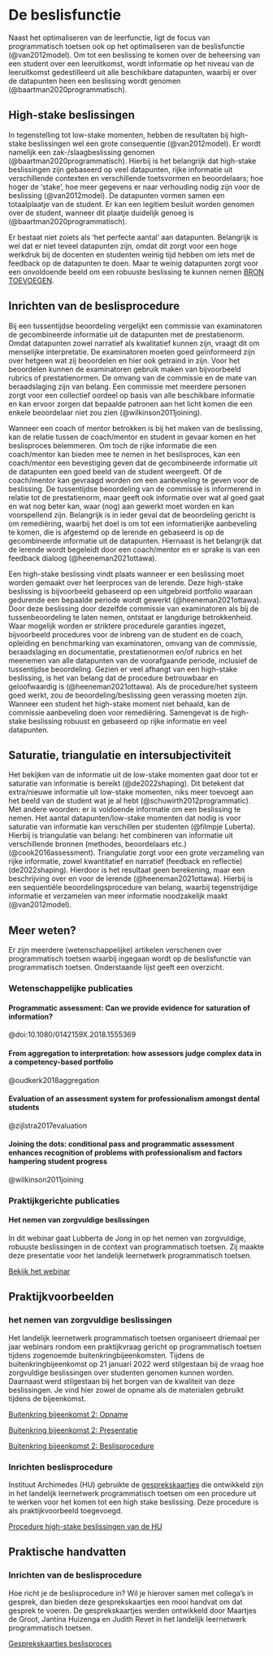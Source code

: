 # De beslisfunctie 

Naast het optimaliseren van de leerfunctie, ligt de focus van programmatisch toetsen ook op het optimaliseren van de beslisfunctie (@van2012model). Om tot een beslissing te komen over de beheersing van een student over een leeruitkomst, wordt informatie op het niveau van de leeruitkomst gedestilleerd uit alle beschikbare datapunten, waarbij er over de datapunten heen een beslissing wordt genomen (@baartman2020programmatisch).  

## High-stake beslissingen 

In tegenstelling tot low-stake momenten, hebben de resultaten bij high-stake beslissingen wel een grote consequentie (@van2012model). Er wordt namelijk een zak-/slaagbeslissing genomen (@baartman2020programmatisch). Hierbij is het belangrijk dat high-stake beslissingen zijn gebaseerd op veel datapunten, rijke informatie uit verschillende contexten en verschillende toetsvormen en beoordelaars; hoe hoger de ‘stake’, hoe meer gegevens er naar verhouding nodig zijn voor de beslissing (@van2012model). De datapunten vormen samen een totaalplaatje van de student. Er kan een legitiem besluit worden genomen over de student, wanneer dit plaatje duidelijk genoeg is (@baartman2020programmatisch).  

Er bestaat niet zoiets als ‘het perfecte aantal’ aan datapunten. Belangrijk is wel dat er niet teveel datapunten zijn, omdat dit zorgt voor een hoge werkdruk bij de docenten en studenten weinig tijd hebben om iets met de feedback op de datapunten te doen. Maar te weinig datapunten zorgt voor een onvoldoende beeld om een robuuste beslissing te kunnen nemen [BRON TOEVOEGEN](@filmpje Luberta).

## Inrichten van de beslisprocedure 

Bij een tussentijdse beoordeling vergelijkt een commissie van examinatoren de gecombineerde informatie uit de datapunten met de prestatienorm. Omdat datapunten zowel narratief als kwalitatief kunnen zijn, vraagt dit om menselijke interpretatie. De examinatoren moeten goed geïnformeerd zijn over hetgeen wat zij beoordelen en hier ook getraind in zijn. Voor het beoordelen kunnen de examinatoren gebruik maken van bijvoorbeeld rubrics of prestatienormen. De omvang van de commissie en de mate van beraadslaging zijn van belang. Een commissie met meerdere personen zorgt voor een collectief oordeel op basis van alle beschikbare informatie en kan ervoor zorgen dat bepaalde patronen aan het licht komen die een enkele beoordelaar niet zou zien (@wilkinson2011joining).  

Wanneer een coach of mentor betrokken is bij het maken van de beslissing, kan de relatie tussen de coach/mentor en student in gevaar komen en het beslisproces belemmeren. Om toch de rijke informatie die een coach/mentor kan bieden mee te nemen in het beslisproces, kan een coach/mentor een bevestiging geven dat de gecombineerde informatie uit de datapunten een goed beeld van de student weergeeft. Of de coach/mentor kan gevraagd worden om een aanbeveling te geven voor de beslissing. De tussentijdse beoordeling van de commissie is informerend in relatie tot de prestatienorm, maar geeft ook informatie over wat al goed gaat en wat nog beter kan, waar (nog) aan gewerkt moet worden en kan voorspellend zijn. Belangrijk is in ieder geval dat de beoordeling gericht is om remediëring, waarbij het doel is om tot een informatierijke aanbeveling te komen, die is afgestemd op de lerende en gebaseerd is op de gecombineerde informatie uit de datapunten. Hiernaast is het belangrijk dat de lerende wordt begeleidt door een coach/mentor en er sprake is van een feedback dialoog (@heeneman2021ottawa).  

Een high-stake beslissing vindt plaats wanneer er een beslissing moet worden gemaakt over het leerproces van de lerende. Deze high-stake beslissing is bijvoorbeeld gebaseerd op een uitgebreid portfolio waaraan gedurende een bepaalde periode wordt gewerkt (@heeneman2021ottawa). Door deze beslissing door dezelfde commissie van examinatoren als bij de tussenbeoordeling te laten nemen, ontstaat er langdurige betrokkenheid. Waar mogelijk worden er striktere procedurele garanties ingezet, bijvoorbeeld procedures voor de inbreng van de student en de coach, opleiding en benchmarking van examinatoren, omvang van de commissie, beraadslaging en documentatie, prestatienormen en/of rubrics en het meenemen van alle datapunten van de voorafgaande periode, inclusief de tussentijdse beoordeling. Gezien er veel afhangt van een high-stake beslissing, is het van belang dat de procedure betrouwbaar en geloofwaardig is (@heeneman2021ottawa). Als de procedure/het systeem goed werkt, zou de beoordeling/beslissing geen verassing moeten zijn. Wanneer een student het high-stake moment niet behaald, kan de commissie aanbeveling doen voor remediëring. Samengevat is de high-stake beslissing robuust en gebaseerd op rijke informatie en veel datapunten.  

## Saturatie, triangulatie en intersubjectiviteit 

Het bekijken van de informatie uit de low-stake momenten gaat door tot er saturatie van informatie is bereikt (@de2022shaping). Dit betekent dat extra/nieuwe informatie uit low-stake momenten, niks meer toevoegt aan het beeld van de student wat je al hebt (@schuwirth2012programmatic). Met andere woorden: er is voldoende informatie om een beslissing te nemen. Het aantal datapunten/low-stake momenten dat nodig is voor saturatie van informatie kan verschillen per studenten (@filmpje Luberta). Hierbij is triangulatie van belang: het combineren van informatie uit verschillende bronnen (methodes, beoordelaars etc.) (@cook2016assessment). Triangulatie zorgt voor een grote verzameling van rijke informatie, zowel kwantitatief en narratief (feedback en reflectie) (de2022shaping). Hierdoor is het resultaat geen berekening, maar een beschrijving over en voor de lerende (@heeneman2021ottawa). Hierbij is een sequentiële beoordelingsprocedure van belang, waarbij tegenstrijdige informatie et verzamelen van meer informatie noodzakelijk maakt (@van2012model).   

## Meer weten? 

Er zijn meerdere (wetenschappelijke) artikelen verschenen over programmatisch toetsen waarbij ingegaan wordt op de beslisfunctie van programmatisch toetsen. Onderstaande lijst geeft een overzicht.  

### Wetenschappelijke publicaties 

#### Programmatic assessment: Can we provide evidence for saturation of information? 

@doi:10.1080/0142159X.2018.1555369

#### From aggregation to interpretation: how assessors judge complex data in a competency-based portfolio 

@oudkerk2018aggregation

#### Evaluation of an assessment system for professionalism amongst dental students 

@zijlstra2017evaluation

#### Joining the dots: conditional pass and programmatic assessment enhances recognition of problems with professionalism and factors hampering student progress 

@wilkinson2011joining

### Praktijkgerichte publicaties 

#### Het nemen van zorgvuldige beslissingen 

In dit webinar gaat Lubberta de Jong in op het nemen van zorgvuldige, robuuste beslissingen in de context van programmatisch toetsen. Zij maakte deze presentatie voor het landelijk leernetwerk programmatisch toetsen. 

[Bekijk het webinar](https://hva.mediamission.nl/Mediasite/Play/eb403c7ad45c44b5adf896c4682eff461d)

## Praktijkvoorbeelden 

### het nemen van zorgvuldige beslissingen 

Het landelijk leernetwerk programmatisch toetsen organiseert driemaal per jaar webinars rondom een praktijkvraag gericht op programmatisch toetsen tijdens zogenoemde buitenkringbijeenkomsten. Tijdens de buitenkringbijeenkomst op 21 januari 2022 werd stilgestaan bij de vraag hoe zorgvuldige beslissingen over studenten genomen kunnen worden. Daarnaast werd stilgestaan bij het borgen van de kwaliteit van deze beslissingen. Je vind hier zowel de opname als de materialen gebruikt tijdens de bijeenkomst. 

[Buitenkring bijeenkomst 2: Opname](./bronnen/56_Buitenkring_Bijeenkomst2_Opname.mp4)

[Buitenkring bijeenkomst 2: Presentatie](./bronnen/56_Buitenkring_Bijeenkomst2_Presentatie.pdf)

[Buitenkring bijeenkomst 2: Beslisprocedure](./bronnen/56_Buitenkring_Bijeenkomst2_Beslisprocedure.pptx)

### Inrichten beslisprocedure 

Instituut Archimedes (HU) gebruikte de [gesprekskaartjes](./bronnen/59_Gesprekskaartjes.pptx) die ontwikkeld zijn in het landelijk leernetwerk programmatisch toetsen om een procedure uit te werken voor het komen tot een high stake beslissing. Deze procedure is als praktijkvoorbeeld toegevoegd. 

[Procedure high-stake beslissingen van de HU](./bronnen/100_Procedure_highstake_beslissingen_HU.pdf)

## Praktische handvatten 

### Inrichten van de beslisprocedure 

Hoe richt je de beslisprocedure in? Wil je hierover samen met collega's in gesprek, dan bieden deze gesprekskaartjes een mooi handvat om dat gesprek te voeren. De gesprekskaartjes werden ontwikkeld door Maartjes de Groot, Jantina Huizenga en Judith Revet in het landelijk leernetwerk programmatisch toetsen. 

[Gesprekskaartjes beslisproces](./bronnen/59_Gesprekskaartjes.pptx)